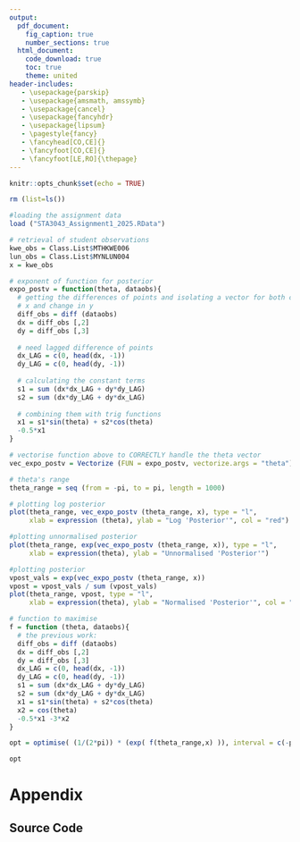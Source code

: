 ```yaml
---
output:
  pdf_document: 
    fig_caption: true
    number_sections: true
  html_document: 
    code_download: true
    toc: true
    theme: united
header-includes:
   - \usepackage{parskip}
   - \usepackage{amsmath, amssymb}
   - \usepackage{cancel}
   - \usepackage{fancyhdr}
   - \usepackage{lipsum}
   - \pagestyle{fancy}
   - \fancyhead[CO,CE]{}
   - \fancyfoot[CO,CE]{}
   - \fancyfoot[LE,RO]{\thepage} 
---
```


```{=tex}
\begin{titlepage}
    \centering
    \vspace*{2cm}
    
    {\Huge \bfseries Bayes Analysis Assignment 2025\par}
    \vspace{1.5cm}
    
    {\Large \textit{by}\par}
    \vspace{0.5cm}
    
    {\Large Myeni L (MYNLUN004), Mthetho K (MTHKWE006)\par}
    \vspace{1.5cm}
    
    \includegraphics[width=4cm]{"uct_logo.png"}\par
    \vspace{1cm}
    
    \includegraphics[width=4cm]{"stats_sciences_logo.png"}\par
    \vspace{1.5cm}
    
    {\large \today\par}
    
    \vfill
\end{titlepage}
```

\newpage
```{=tex}
\begin{center}\subsection*{Plaigarism declaration}\end{center}


Our group, \textbf{Lungani Myeni, Kwetsi Mthetho} Hereby declare
that the work presented in this assignment for the course Experimental Design is entirely our own. We confirm that:
\begin{enumerate}
    \item We recognise that plaigarism is a serious form of academic dishonesty.
    \item Our work has not been previously submitted in whole or in part, for any other course or assessment.
    \item We have acknowledged and referenced all the sources of information used in this assignment.
    \item We have abided by all ethical guidelines for academic integrity as outlined by the university.
\end{enumerate}

\begin{center}

\vspace{1em}    
\includegraphics[width=4cm]{"lungani_sig.png"}\par
\vspace{-2.5em}
Myeni L.

\includegraphics[width=4cm]{"kwetsi_sig.png"}\par
\vspace{-3em}
Mthetho K.
\vspace{0.8cm}

\vfill
\end{center}
```


\newpage
\tableofcontents 
```{=tex}
\listoffigures
\listoftables
```

\newpage
```r
knitr::opts_chunk$set(echo = TRUE)
```

```r
rm (list=ls())

#loading the assignment data
load ("STA3043_Assignment1_2025.RData")

# retrieval of student observations
kwe_obs = Class.List$MTHKWE006
lun_obs = Class.List$MYNLUN004
x = kwe_obs
```


```r

# exponent of function for posterior
expo_postv = function(theta, dataobs){
  # getting the differences of points and isolating a vector for both change in
  # x and change in y
  diff_obs = diff (dataobs)
  dx = diff_obs [,2]
  dy = diff_obs [,3]
  
  # need lagged difference of points 
  dx_LAG = c(0, head(dx, -1))
  dy_LAG = c(0, head(dy, -1))
  
  # calculating the constant terms
  s1 = sum (dx*dx_LAG + dy*dy_LAG)
  s2 = sum (dx*dy_LAG + dy*dx_LAG)  
    
  # combining them with trig functions  
  x1 = s1*sin(theta) + s2*cos(theta)
  -0.5*x1  
}

# vectorise function above to CORRECTLY handle the theta vector
vec_expo_postv = Vectorize (FUN = expo_postv, vectorize.args = "theta")

# theta's range
theta_range = seq (from = -pi, to = pi, length = 1000)

# plotting log posterior
plot(theta_range, vec_expo_postv (theta_range, x), type = "l", 
     xlab = expression (theta), ylab = "Log 'Posterior'", col = "red")

#plotting unnormalised posterior
plot(theta_range, exp(vec_expo_postv (theta_range, x)), type = "l", 
     xlab = expression(theta), ylab = "Unnormalised 'Posterior'")

#plotting posterior
vpost_vals = exp(vec_expo_postv (theta_range, x))
vpost = vpost_vals / sum (vpost_vals)
plot(theta_range, vpost, type = "l", 
     xlab = expression(theta), ylab = "Normalised 'Posterior'", col = "royalblue")

```



```r
# function to maximise
f = function (theta, dataobs){
  # the previous work:
  diff_obs = diff (dataobs)
  dx = diff_obs [,2]
  dy = diff_obs [,3]
  dx_LAG = c(0, head(dx, -1))
  dy_LAG = c(0, head(dy, -1))
  s1 = sum (dx*dx_LAG + dy*dy_LAG)
  s2 = sum (dx*dy_LAG + dy*dx_LAG)  
  x1 = s1*sin(theta) + s2*cos(theta)
  x2 = cos(theta)
  -0.5*x1 -3*x2
}

opt = optimise( (1/(2*pi)) * (exp( f(theta_range,x) )), interval = c(-pi,pi), dataobs = x)

opt

```


\newpage

# Appendix

## Source Code

```r
```